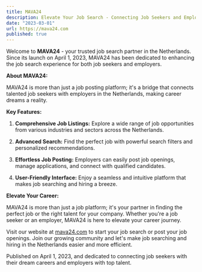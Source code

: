 ```yaml
---
title: MAVA24
description: Elevate Your Job Search - Connecting Job Seekers and Employers in the Netherlands
date: "2023-03-01"
url: https://mava24.com
published: true
---
```


Welcome to **MAVA24** - your trusted job search partner in the Netherlands. Since its launch on April 1, 2023, MAVA24 has been dedicated to enhancing the job search experience for both job seekers and employers.

**About MAVA24:**

MAVA24 is more than just a job posting platform; it's a bridge that connects talented job seekers with employers in the Netherlands, making career dreams a reality.

**Key Features:**

1. **Comprehensive Job Listings:** Explore a wide range of job opportunities from various industries and sectors across the Netherlands.

2. **Advanced Search:** Find the perfect job with powerful search filters and personalized recommendations.

3. **Effortless Job Posting:** Employers can easily post job openings, manage applications, and connect with qualified candidates.

4. **User-Friendly Interface:** Enjoy a seamless and intuitive platform that makes job searching and hiring a breeze.

**Elevate Your Career:**

MAVA24 is more than just a job platform; it's your partner in finding the perfect job or the right talent for your company. Whether you're a job seeker or an employer, MAVA24 is here to elevate your career journey.

Visit our website at [mava24.com](https://mava24.com) to start your job search or post your job openings. Join our growing community and let's make job searching and hiring in the Netherlands easier and more efficient.

Published on April 1, 2023, and dedicated to connecting job seekers with their dream careers and employers with top talent.
